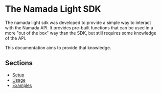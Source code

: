 
# The Namada Light SDK

The namada light sdk was developed to provide a simple way to interact with the Namada API.
It provides pre-built functions that can be used in a more "out of the box" way than the SDK, but still requires some knowledge of the API.

This documentation aims to provide that knowledge.

## Sections

- [Setup](./namada-light-sdk/setup.mdx)
- [Usage](./namada-light-sdk/usage.mdx)
- [Examples](./namada-light-sdk/examples.mdx)